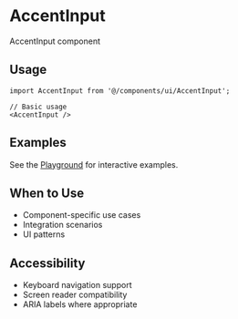 # AccentInput

AccentInput component

## Usage

```tsx
import AccentInput from '@/components/ui/AccentInput';

// Basic usage
<AccentInput />
```


## Examples

See the [Playground](/play) for interactive examples.

## When to Use

- Component-specific use cases
- Integration scenarios
- UI patterns

## Accessibility

- Keyboard navigation support
- Screen reader compatibility
- ARIA labels where appropriate

